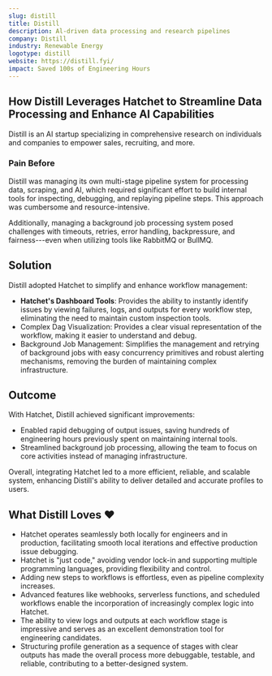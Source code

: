 ```yaml
---
slug: distill
title: Distill
description: Al-driven data processing and research pipelines
company: Distill
industry: Renewable Energy
logotype: distill
website: https://distill.fyi/
impact: Saved 100s of Engineering Hours
---
```


## How Distill Leverages Hatchet to Streamline Data Processing and Enhance AI Capabilities

Distill is an AI startup specializing in comprehensive research on individuals and companies to empower sales, recruiting, and more.

### Pain Before

Distill was managing its own multi-stage pipeline system for processing data, scraping, and AI, which required significant effort to build internal tools for inspecting, debugging, and replaying pipeline steps. This approach was cumbersome and resource-intensive.

Additionally, managing a background job processing system posed challenges with timeouts, retries, error handling, backpressure, and fairness---even when utilizing tools like RabbitMQ or BullMQ.

## Solution

Distill adopted Hatchet to simplify and enhance workflow management:

- **Hatchet's Dashboard Tools**: Provides the ability to instantly identify issues by viewing failures, logs, and outputs for every workflow step, eliminating the need to maintain custom inspection tools.
- Complex Dag Visualization: Provides a clear visual representation of the workflow, making it easier to understand and debug.
- Background Job Management: Simplifies the management and retrying of background jobs with easy concurrency primitives and robust alerting mechanisms, removing the burden of maintaining complex infrastructure.

## Outcome

With Hatchet, Distill achieved significant improvements:

- Enabled rapid debugging of output issues, saving hundreds of engineering hours previously spent on maintaining internal tools.
- Streamlined background job processing, allowing the team to focus on core activities instead of managing infrastructure.

Overall, integrating Hatchet led to a more efficient, reliable, and scalable system, enhancing Distill's ability to deliver detailed and accurate profiles to users.

## What Distill Loves ❤️

- Hatchet operates seamlessly both locally for engineers and in production, facilitating smooth local iterations and effective production issue debugging.
- Hatchet is "just code," avoiding vendor lock-in and supporting multiple programming languages, providing flexibility and control.
- Adding new steps to workflows is effortless, even as pipeline complexity increases.
- Advanced features like webhooks, serverless functions, and scheduled workflows enable the incorporation of increasingly complex logic into Hatchet.
- The ability to view logs and outputs at each workflow stage is impressive and serves as an excellent demonstration tool for engineering candidates.
- Structuring profile generation as a sequence of stages with clear outputs has made the overall process more debuggable, testable, and reliable, contributing to a better-designed system.
